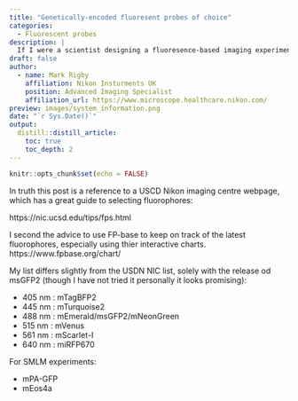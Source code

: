```yaml
---
title: "Genetically-encoded fluoresent probes of choice"
categories:
  - Fluorescent probes
description: |
  If I were a scientist designing a fluoresence-based imaging experiment, what probes what I choose?
draft: false
author:
  - name: Mark Rigby 
    affiliation: Nikon Insturments UK
    position: Advanced Imaging Specialist
    affiliation_url: https://www.microscope.healthcare.nikon.com/
preview: images/system_information.png
date: "`r Sys.Date()`"
output:
  distill::distill_article:
    toc: true
    toc_depth: 2
---
```


```r

knitr::opts_chunk$set(echo = FALSE)

```

In truth this post is a reference to a USCD Nikon imaging centre webpage, which has a great guide to selecting fluorophores:

https://nic.ucsd.edu/tips/fps.html  


I second the advice to use FP-base to keep on track of the latest fluorophores, especially using thier interactive charts. https://www.fpbase.org/chart/  

My list differs slightly from the USDN NIC list, solely with the release od msGFP2 (though I have not tried it personally it looks promising): 


- 405 nm : mTagBFP2
- 445 nm : mTurquoise2
- 488 nm : mEmerald/msGFP2/mNeonGreen 
- 515 nm : mVenus
- 561 nm : mScarlet-I
- 640 nm : miRFP670  


For SMLM experiments:  


- mPA-GFP 
- mEos4a 




